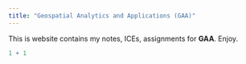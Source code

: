```yaml
---
title: "Geospatial Analytics and Applications (GAA)"
---
```


This is website contains my notes, ICEs, assignments for **GAA**. Enjoy.

```r
1 + 1
```
